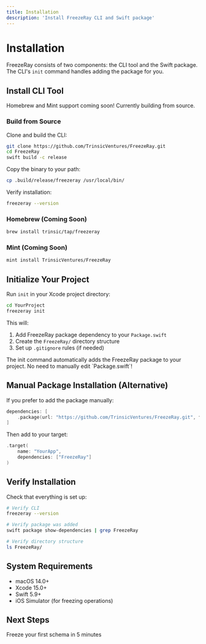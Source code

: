 ```yaml
---
title: Installation
description: 'Install FreezeRay CLI and Swift package'
---
```


# Installation

FreezeRay consists of two components: the CLI tool and the Swift package. The CLI's `init` command handles adding the package for you.

## Install CLI Tool

<Info>
  Homebrew and Mint support coming soon! Currently building from source.
</Info>

### Build from Source

Clone and build the CLI:

```bash
git clone https://github.com/TrinsicVentures/FreezeRay.git
cd FreezeRay
swift build -c release
```

Copy the binary to your path:

```bash
cp .build/release/freezeray /usr/local/bin/
```

Verify installation:

```bash
freezeray --version
```

### Homebrew (Coming Soon)

```bash
brew install trinsic/tap/freezeray
```

### Mint (Coming Soon)

```bash
mint install TrinsicVentures/FreezeRay
```

## Initialize Your Project

Run `init` in your Xcode project directory:

```bash
cd YourProject
freezeray init
```

This will:
1. Add FreezeRay package dependency to your `Package.swift`
2. Create the `FreezeRay/` directory structure
3. Set up `.gitignore` rules (if needed)

<Info>
  The init command automatically adds the FreezeRay package to your project. No need to manually edit `Package.swift`!
</Info>

## Manual Package Installation (Alternative)

If you prefer to add the package manually:

```swift
dependencies: [
    .package(url: "https://github.com/TrinsicVentures/FreezeRay.git", from: "0.4.0")
]
```

Then add to your target:

```swift
.target(
    name: "YourApp",
    dependencies: ["FreezeRay"]
)
```

## Verify Installation

Check that everything is set up:

```bash
# Verify CLI
freezeray --version

# Verify package was added
swift package show-dependencies | grep FreezeRay

# Verify directory structure
ls FreezeRay/
```

## System Requirements

- macOS 14.0+
- Xcode 15.0+
- Swift 5.9+
- iOS Simulator (for freezing operations)

## Next Steps

<Card title="Follow the Quickstart" icon="rocket" href="/quickstart">
  Freeze your first schema in 5 minutes
</Card>
